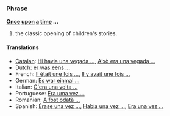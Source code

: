 ===Phrase===
'''[[Once]] [[upon]] [[a]] [[time]] ...'''

# the classic opening of children's stories.

====Translations====
*[[Catalan]]: [[Hi havia una vegada ...]], [[Això era una vegada ...]]
*Dutch: [[er was eens ...]]
*French: [[Il était une fois ...]], [[Il y avait une fois ...]]
*German: [[Es war einmal ...]]
*Italian: [[C'era una volta ...]]
*Portuguese: [[Era uma vez ...]]
*Romanian: [[A fost odată ...]]
*Spanish: [[Érase una vez ...]], [[Había una vez ...]], [[Era una vez ...]]